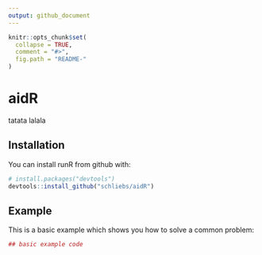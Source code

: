 ```yaml
---
output: github_document
---
```


<!-- README.md is generated from README.Rmd. Please edit that file -->

```r
knitr::opts_chunk$set(
  collapse = TRUE,
  comment = "#>",
  fig.path = "README-"
)
```

# aidR

tatata lalala 

## Installation

You can install runR from github with:

```r
# install.packages("devtools")
devtools::install_github("schliebs/aidR")
```

## Example

This is a basic example which shows you how to solve a common problem:

```r
## basic example code
```
